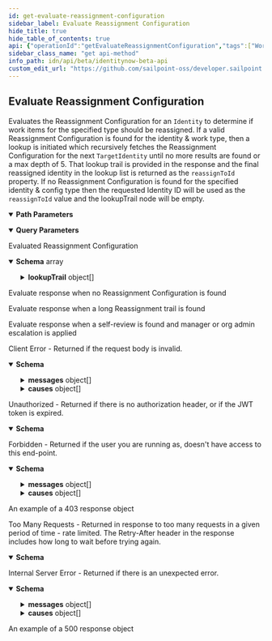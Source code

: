```yaml
---
id: get-evaluate-reassignment-configuration
sidebar_label: Evaluate Reassignment Configuration
hide_title: true
hide_table_of_contents: true
api: {"operationId":"getEvaluateReassignmentConfiguration","tags":["Work Reassignment"],"description":"Evaluates the Reassignment Configuration for an `Identity` to determine if work items for the specified type should be reassigned. If a valid Reassignment Configuration is found for the identity & work type, then a lookup is initiated which recursively fetches the Reassignment Configuration for the next `TargetIdentity` until no more results are found or a max depth of 5. That lookup trail is provided in the response and the final reassigned identity in the lookup list is returned as the `reassignToId` property. If no Reassignment Configuration is found for the specified identity & config type then the requested Identity ID will be used as the `reassignToId` value and the lookupTrail node will be empty.","security":[{"oauth2":["idn:reassignment-configuration:evaluate"]}],"parameters":[{"in":"path","name":"identityId","required":true,"schema":{"type":"string"},"description":"unique identity id","example":"2c91808781a71ddb0181b9090b5c504e"},{"in":"path","name":"configType","required":true,"schema":{"type":"string","description":"Enum list of valid work types that can be selected for a Reassignment Configuration","enum":["ACCESS_REQUESTS","CERTIFICATIONS","MANUAL_TASKS"],"example":"ACCESS_REQUESTS"},"description":"Reassignment work type","example":"accessRequests"},{"in":"query","name":"exclusionFilters","required":false,"schema":{"type":"array","items":{"type":"string"}},"description":"Exclusion filters that disable parts of the reassignment evaluation. Possible values are listed below: - `SELF_REVIEW_DELEGATION`: This will exclude delegations of self-review reassignments","example":"SELF_REVIEW_DELEGATION"}],"responses":{"200":{"description":"Evaluated Reassignment Configuration","content":{"application/json":{"schema":{"type":"array","items":{"type":"object","description":"The response body for Evaluate Reassignment Configuration","properties":{"reassignToId":{"type":"string","description":"The Identity ID which should be the recipient of any work items sent to a specific identity & work type","example":"869320b6b6f34a169b6178b1a865e66f"},"lookupTrail":{"type":"array","description":"List of Reassignments found by looking up the next `TargetIdentity` in a ReassignmentConfiguration","items":{"type":"object","description":"The definition of an Identity according to the Reassignment Configuration service","properties":{"reassignedToId":{"type":"string","description":"The ID of the Identity who work is reassigned to","example":"869320b6b6f34a169b6178b1a865e66f"},"reassignedFromId":{"type":"string","description":"The ID of the Identity who work is reassigned from","example":"51948a8f306a4e7a9a6f8f5d032fa59e"},"reassignmentType":{"description":"Reassignment type","type":"string","enum":["MANUAL_REASSIGNMENT,","AUTOMATIC_REASSIGNMENT,","AUTO_ESCALATION,","SELF_REVIEW_DELEGATION"],"example":"AUTOMATIC_REASSIGNMENT"}}}}}}},"examples":{"empty":{"summary":"Evaluate response when no Reassignment Configuration is found","value":{"reassignToId":"2c9180825a6c1adc015a71c9023f0818","lookupTrail":[]}},"longTrail":{"summary":"Evaluate response when a long Reassignment trail is found","value":{"reassignToId":"2c9180825a6c1adc015a71c9023f0818","lookupTrail":[{"reassignedToId":"2c918084575812550157589064f33b89","reassignedFromId":"2c9180825a6c1adc015a71c9023f0818","reassignmentType":"AUTOMATIC_REASSIGNMENT"},{"reassignedToId":"073204941f3f49c0b3a3c49d1c17ef0e","reassignedFromId":"2c918084575812550157589064f33b89","reassignmentType":"AUTOMATIC_REASSIGNMENT"},{"reassignedToId":"31d9c631f5574571a935aaa48a6255df","reassignedFromId":"073204941f3f49c0b3a3c49d1c17ef0e","reassignmentType":"AUTOMATIC_REASSIGNMENT"},{"reassignedToId":"279de502e5dc43f4854e1b96f57c578f","reassignedFromId":"31d9c631f5574571a935aaa48a6255df","reassignmentType":"AUTOMATIC_REASSIGNMENT"}]}},"selfReview":{"summary":"Evaluate response when a self-review is found and manager or org admin escalation is applied","value":{"reassignToId":"2c9180825a6c1adc015a71c9023f0818","lookupTrail":[{"reassignedToId":"2c918084575812550157589064f33b89","reassignedFromId":"2c9180825a6c1adc015a71c9023f0818","reassignmentType":"AUTOMATIC_REASSIGNMENT"},{"reassignedToId":"073204941f3f49c0b3a3c49d1c17ef0e","reassignedFromId":"2c918084575812550157589064f33b89","reassignmentType":"AUTOMATIC_REASSIGNMENT"},{"reassignedToId":"31d9c631f5574571a935aaa48a6255df","reassignedFromId":"073204941f3f49c0b3a3c49d1c17ef0e","reassignmentType":"SELF_REVIEW_DELEGATION"},{"reassignedToId":"279de502e5dc43f4854e1b96f57c578f","reassignedFromId":"31d9c631f5574571a935aaa48a6255df","reassignmentType":"AUTOMATIC_REASSIGNMENT"}]}}}}}},"400":{"description":"Client Error - Returned if the request body is invalid.","content":{"application/json":{"schema":{"type":"object","properties":{"detailCode":{"type":"string","description":"Fine-grained error code providing more detail of the error.","example":"400.1 Bad Request Content"},"trackingId":{"type":"string","description":"Unique tracking id for the error.","example":"e7eab60924f64aa284175b9fa3309599"},"messages":{"type":"array","description":"Generic localized reason for error","items":{"type":"object","properties":{"locale":{"type":"string","description":"The locale for the message text, a BCP 47 language tag.","example":"en-US"},"localeOrigin":{"type":"string","enum":["DEFAULT","REQUEST"],"description":"An indicator of how the locale was selected. *DEFAULT* means the locale is the system default. *REQUEST* means the locale was selected from the request context (i.e., best match based on the *Accept-Language* header). Additional values may be added in the future without notice.","example":"DEFAULT"},"text":{"type":"string","description":"Actual text of the error message in the indicated locale.","example":"The request was syntactically correct but its content is semantically invalid."}}}},"causes":{"type":"array","description":"Plain-text descriptive reasons to provide additional detail to the text provided in the messages field","items":{"type":"object","properties":{"locale":{"type":"string","description":"The locale for the message text, a BCP 47 language tag.","example":"en-US"},"localeOrigin":{"type":"string","enum":["DEFAULT","REQUEST"],"description":"An indicator of how the locale was selected. *DEFAULT* means the locale is the system default. *REQUEST* means the locale was selected from the request context (i.e., best match based on the *Accept-Language* header). Additional values may be added in the future without notice.","example":"DEFAULT"},"text":{"type":"string","description":"Actual text of the error message in the indicated locale.","example":"The request was syntactically correct but its content is semantically invalid."}}}}}}}}},"401":{"description":"Unauthorized - Returned if there is no authorization header, or if the JWT token is expired.","content":{"application/json":{"schema":{"type":"object","properties":{"error":{"description":"A message describing the error","example":"JWT validation failed: JWT is expired"}}}}}},"403":{"description":"Forbidden - Returned if the user you are running as, doesn't have access to this end-point.","content":{"application/json":{"schema":{"type":"object","properties":{"detailCode":{"type":"string","description":"Fine-grained error code providing more detail of the error.","example":"400.1 Bad Request Content"},"trackingId":{"type":"string","description":"Unique tracking id for the error.","example":"e7eab60924f64aa284175b9fa3309599"},"messages":{"type":"array","description":"Generic localized reason for error","items":{"type":"object","properties":{"locale":{"type":"string","description":"The locale for the message text, a BCP 47 language tag.","example":"en-US"},"localeOrigin":{"type":"string","enum":["DEFAULT","REQUEST"],"description":"An indicator of how the locale was selected. *DEFAULT* means the locale is the system default. *REQUEST* means the locale was selected from the request context (i.e., best match based on the *Accept-Language* header). Additional values may be added in the future without notice.","example":"DEFAULT"},"text":{"type":"string","description":"Actual text of the error message in the indicated locale.","example":"The request was syntactically correct but its content is semantically invalid."}}}},"causes":{"type":"array","description":"Plain-text descriptive reasons to provide additional detail to the text provided in the messages field","items":{"type":"object","properties":{"locale":{"type":"string","description":"The locale for the message text, a BCP 47 language tag.","example":"en-US"},"localeOrigin":{"type":"string","enum":["DEFAULT","REQUEST"],"description":"An indicator of how the locale was selected. *DEFAULT* means the locale is the system default. *REQUEST* means the locale was selected from the request context (i.e., best match based on the *Accept-Language* header). Additional values may be added in the future without notice.","example":"DEFAULT"},"text":{"type":"string","description":"Actual text of the error message in the indicated locale.","example":"The request was syntactically correct but its content is semantically invalid."}}}}}},"examples":{"403":{"summary":"An example of a 403 response object","value":{"detailCode":"403 Forbidden","trackingId":"b21b1f7ce4da4d639f2c62a57171b427","messages":[{"locale":"en-US","localeOrigin":"DEFAULT","text":"The server understood the request but refuses to authorize it."}]}}}}}},"429":{"description":"Too Many Requests - Returned in response to too many requests in a given period of time - rate limited. The Retry-After header in the response includes how long to wait before trying again.","content":{"application/json":{"schema":{"type":"object","properties":{"message":{"description":"A message describing the error","example":" Rate Limit Exceeded "}}}}}},"500":{"description":"Internal Server Error - Returned if there is an unexpected error.","content":{"application/json":{"schema":{"type":"object","properties":{"detailCode":{"type":"string","description":"Fine-grained error code providing more detail of the error.","example":"400.1 Bad Request Content"},"trackingId":{"type":"string","description":"Unique tracking id for the error.","example":"e7eab60924f64aa284175b9fa3309599"},"messages":{"type":"array","description":"Generic localized reason for error","items":{"type":"object","properties":{"locale":{"type":"string","description":"The locale for the message text, a BCP 47 language tag.","example":"en-US"},"localeOrigin":{"type":"string","enum":["DEFAULT","REQUEST"],"description":"An indicator of how the locale was selected. *DEFAULT* means the locale is the system default. *REQUEST* means the locale was selected from the request context (i.e., best match based on the *Accept-Language* header). Additional values may be added in the future without notice.","example":"DEFAULT"},"text":{"type":"string","description":"Actual text of the error message in the indicated locale.","example":"The request was syntactically correct but its content is semantically invalid."}}}},"causes":{"type":"array","description":"Plain-text descriptive reasons to provide additional detail to the text provided in the messages field","items":{"type":"object","properties":{"locale":{"type":"string","description":"The locale for the message text, a BCP 47 language tag.","example":"en-US"},"localeOrigin":{"type":"string","enum":["DEFAULT","REQUEST"],"description":"An indicator of how the locale was selected. *DEFAULT* means the locale is the system default. *REQUEST* means the locale was selected from the request context (i.e., best match based on the *Accept-Language* header). Additional values may be added in the future without notice.","example":"DEFAULT"},"text":{"type":"string","description":"Actual text of the error message in the indicated locale.","example":"The request was syntactically correct but its content is semantically invalid."}}}}}},"examples":{"500":{"summary":"An example of a 500 response object","value":{"detailCode":"500.0 Internal Fault","trackingId":"b21b1f7ce4da4d639f2c62a57171b427","messages":[{"locale":"en-US","localeOrigin":"DEFAULT","text":"An internal fault occurred."}]}}}}}}},"method":"get","path":"/reassignment-configurations/{identityId}/evaluate/{configType}","servers":[{"url":"https://{tenant}.api.identitynow.com/beta","description":"This is the beta API server.","variables":{"tenant":{"default":"sailpoint","description":"This is the name of your tenant, typically your company's name."}}}],"securitySchemes":{"oauth2":{"type":"oauth2","description":"OAuth2 Bearer token (JWT). See [IdentityNow REST API Authentication](https://developer.sailpoint.com/idn/api/authentication) for more information.\n- Directions for generating a [personal access token](https://developer.sailpoint.com/idn/api/authentication#personal-access-tokens)\n- Directions using [client credentials flow](https://developer.sailpoint.com/idn/api/authentication#client-credentials-grant-flow)\n- Directions for using [authorization code flow](https://developer.sailpoint.com/idn/api/authentication#authorization-code-grant-flow)\n\nWhich authentication method should I choose?  See our [guide](https://developer.sailpoint.com/idn/api/authentication#which-oauth-20-grant-flow-should-i-use)\n\nLearn more about how to find your `tokenUrl` and `authorizationUrl` [in our docs](https://developer.sailpoint.com/idn/api/authentication#find-your-tenants-oauth-details)\n","flows":{"clientCredentials":{"tokenUrl":"https://tenant.api.identitynow.com/oauth/token","scopes":{"sp:scopes:default":"default scope","sp:scopes:all":"access to all scopes"}},"authorizationCode":{"authorizationUrl":"https://tenant.identitynow.com/oauth/authorize","tokenUrl":"https://tenant.api.identitynow.com/oauth/token","scopes":{"sp:scopes:default":"default scope","sp:scopes:all":"access to all scopes"}}}}},"info":{"title":"IdentityNow Beta API","description":"Use these APIs to interact with the IdentityNow platform to achieve repeatable, automated processes with greater scalability. These APIs are in beta and are subject to change. We encourage you to join the SailPoint Developer Community forum at https://developer.sailpoint.com/discuss to connect with other developers using our APIs.","termsOfService":"https://developer.sailpoint.com/discuss/tos","contact":{"name":"Developer Relations","url":"https://developer.sailpoint.com/discuss/api-help"},"license":{"name":"MIT","url":"https://opensource.org/licenses/MIT"},"version":"3.1.0-beta"},"postman":{"name":"Evaluate Reassignment Configuration","description":{"content":"Evaluates the Reassignment Configuration for an `Identity` to determine if work items for the specified type should be reassigned. If a valid Reassignment Configuration is found for the identity & work type, then a lookup is initiated which recursively fetches the Reassignment Configuration for the next `TargetIdentity` until no more results are found or a max depth of 5. That lookup trail is provided in the response and the final reassigned identity in the lookup list is returned as the `reassignToId` property. If no Reassignment Configuration is found for the specified identity & config type then the requested Identity ID will be used as the `reassignToId` value and the lookupTrail node will be empty.","type":"text/plain"},"url":{"path":["reassignment-configurations",":identityId","evaluate",":configType"],"host":["{{baseUrl}}"],"query":[{"disabled":false,"description":{"content":"Exclusion filters that disable parts of the reassignment evaluation. Possible values are listed below: - `SELF_REVIEW_DELEGATION`: This will exclude delegations of self-review reassignments","type":"text/plain"},"key":"exclusionFilters","value":""}],"variable":[{"disabled":false,"description":{"content":"(Required) unique identity id","type":"text/plain"},"type":"any","value":"","key":"identityId"},{"disabled":false,"description":{"content":"(Required) Reassignment work type","type":"text/plain"},"type":"any","value":"","key":"configType"}]},"header":[{"key":"Accept","value":"application/json"}],"method":"GET","auth":{"type":"oauth2","oauth2":[]}}}
sidebar_class_name: "get api-method"
info_path: idn/api/beta/identitynow-beta-api
custom_edit_url: "https://github.com/sailpoint-oss/developer.sailpoint.com/issues/new?assignees=&labels=&template=bug-report.md&title=%5BBug%5D+Your+Bug+Report+Here Requesting changes to 'Evaluate Reassignment Configuration' (get-evaluate-reassignment-configuration)"
---
```



## Evaluate Reassignment Configuration



Evaluates the Reassignment Configuration for an `Identity` to determine if work items for the specified type should be reassigned. If a valid Reassignment Configuration is found for the identity & work type, then a lookup is initiated which recursively fetches the Reassignment Configuration for the next `TargetIdentity` until no more results are found or a max depth of 5. That lookup trail is provided in the response and the final reassigned identity in the lookup list is returned as the `reassignToId` property. If no Reassignment Configuration is found for the specified identity & config type then the requested Identity ID will be used as the `reassignToId` value and the lookupTrail node will be empty.

<details style={{"marginBottom":"1rem"}} data-collapsed={false} open={true}><summary style={{}}><strong>Path Parameters</strong></summary><div><ul><ParamsItem className={"paramsItem"} param={{"in":"path","name":"identityId","required":true,"schema":{"type":"string"},"description":"unique identity id","example":"2c91808781a71ddb0181b9090b5c504e"}}></ParamsItem><ParamsItem className={"paramsItem"} param={{"in":"path","name":"configType","required":true,"schema":{"type":"string","description":"Enum list of valid work types that can be selected for a Reassignment Configuration","enum":["ACCESS_REQUESTS","CERTIFICATIONS","MANUAL_TASKS"],"example":"ACCESS_REQUESTS"},"description":"Reassignment work type","example":"accessRequests"}}></ParamsItem></ul></div></details><details style={{"marginBottom":"1rem"}} data-collapsed={false} open={true}><summary style={{}}><strong>Query Parameters</strong></summary><div><ul><ParamsItem className={"paramsItem"} param={{"in":"query","name":"exclusionFilters","required":false,"schema":{"type":"array","items":{"type":"string"}},"description":"Exclusion filters that disable parts of the reassignment evaluation. Possible values are listed below: - `SELF_REVIEW_DELEGATION`: This will exclude delegations of self-review reassignments","example":"SELF_REVIEW_DELEGATION"}}></ParamsItem></ul></div></details><div><ApiTabs><TabItem label={"200"} value={"200"}><div>

Evaluated Reassignment Configuration

</div><div><MimeTabs schemaType={"response"}><TabItem label={"application/json"} value={"application/json"}><SchemaTabs><TabItem label={"Schema"} value={"Schema"}><details style={{}} data-collapsed={false} open={true}><summary style={{"textAlign":"left"}}><strong>Schema</strong><span style={{"opacity":"0.6"}}> array</span></summary><div style={{"textAlign":"left","marginLeft":"1rem"}}></div><ul style={{"marginLeft":"1rem"}}><SchemaItem collapsible={false} name={"reassignToId"} required={false} deprecated={undefined} schemaDescription={"The Identity ID which should be the recipient of any work items sent to a specific identity & work type"} schemaName={"string"} qualifierMessage={undefined} defaultValue={undefined}></SchemaItem><SchemaItem collapsible={true} className={"schemaItem"}><details style={{}}><summary style={{}}><strong>lookupTrail</strong><span style={{"opacity":"0.6"}}> object[]</span></summary><div style={{"marginLeft":"1rem"}}><div style={{"marginTop":".5rem","marginBottom":".5rem"}}>

List of Reassignments found by looking up the next `TargetIdentity` in a ReassignmentConfiguration

</div><SchemaItem collapsible={false} name={"reassignedToId"} required={false} deprecated={undefined} schemaDescription={"The ID of the Identity who work is reassigned to"} schemaName={"string"} qualifierMessage={undefined} defaultValue={undefined}></SchemaItem><SchemaItem collapsible={false} name={"reassignedFromId"} required={false} deprecated={undefined} schemaDescription={"The ID of the Identity who work is reassigned from"} schemaName={"string"} qualifierMessage={undefined} defaultValue={undefined}></SchemaItem><SchemaItem collapsible={false} name={"reassignmentType"} required={false} deprecated={undefined} schemaDescription={"Reassignment type"} schemaName={"string"} qualifierMessage={"**Possible values:** [`MANUAL_REASSIGNMENT,`, `AUTOMATIC_REASSIGNMENT,`, `AUTO_ESCALATION,`, `SELF_REVIEW_DELEGATION`]"} defaultValue={undefined}></SchemaItem></div></details></SchemaItem></ul></details></TabItem><TabItem label={"Example (from schema)"} value={"Example (from schema)"}><ResponseSamples responseExample={"[\n  {\n    \"reassignToId\": \"869320b6b6f34a169b6178b1a865e66f\",\n    \"lookupTrail\": [\n      {\n        \"reassignedToId\": \"869320b6b6f34a169b6178b1a865e66f\",\n        \"reassignedFromId\": \"51948a8f306a4e7a9a6f8f5d032fa59e\",\n        \"reassignmentType\": \"AUTOMATIC_REASSIGNMENT\"\n      }\n    ]\n  }\n]"} language={"json"}></ResponseSamples></TabItem><TabItem label={"Empty"} value={"Empty"}><p> Evaluate response when no Reassignment Configuration is found</p><ResponseSamples responseExample={"{\n  \"reassignToId\": \"2c9180825a6c1adc015a71c9023f0818\",\n  \"lookupTrail\": []\n}"} language={"json"}></ResponseSamples></TabItem><TabItem label={"Long Trail"} value={"Long Trail"}><p> Evaluate response when a long Reassignment trail is found</p><ResponseSamples responseExample={"{\n  \"reassignToId\": \"2c9180825a6c1adc015a71c9023f0818\",\n  \"lookupTrail\": [\n    {\n      \"reassignedToId\": \"2c918084575812550157589064f33b89\",\n      \"reassignedFromId\": \"2c9180825a6c1adc015a71c9023f0818\",\n      \"reassignmentType\": \"AUTOMATIC_REASSIGNMENT\"\n    },\n    {\n      \"reassignedToId\": \"073204941f3f49c0b3a3c49d1c17ef0e\",\n      \"reassignedFromId\": \"2c918084575812550157589064f33b89\",\n      \"reassignmentType\": \"AUTOMATIC_REASSIGNMENT\"\n    },\n    {\n      \"reassignedToId\": \"31d9c631f5574571a935aaa48a6255df\",\n      \"reassignedFromId\": \"073204941f3f49c0b3a3c49d1c17ef0e\",\n      \"reassignmentType\": \"AUTOMATIC_REASSIGNMENT\"\n    },\n    {\n      \"reassignedToId\": \"279de502e5dc43f4854e1b96f57c578f\",\n      \"reassignedFromId\": \"31d9c631f5574571a935aaa48a6255df\",\n      \"reassignmentType\": \"AUTOMATIC_REASSIGNMENT\"\n    }\n  ]\n}"} language={"json"}></ResponseSamples></TabItem><TabItem label={"Self Review"} value={"Self Review"}><p> Evaluate response when a self-review is found and manager or org admin escalation is applied</p><ResponseSamples responseExample={"{\n  \"reassignToId\": \"2c9180825a6c1adc015a71c9023f0818\",\n  \"lookupTrail\": [\n    {\n      \"reassignedToId\": \"2c918084575812550157589064f33b89\",\n      \"reassignedFromId\": \"2c9180825a6c1adc015a71c9023f0818\",\n      \"reassignmentType\": \"AUTOMATIC_REASSIGNMENT\"\n    },\n    {\n      \"reassignedToId\": \"073204941f3f49c0b3a3c49d1c17ef0e\",\n      \"reassignedFromId\": \"2c918084575812550157589064f33b89\",\n      \"reassignmentType\": \"AUTOMATIC_REASSIGNMENT\"\n    },\n    {\n      \"reassignedToId\": \"31d9c631f5574571a935aaa48a6255df\",\n      \"reassignedFromId\": \"073204941f3f49c0b3a3c49d1c17ef0e\",\n      \"reassignmentType\": \"SELF_REVIEW_DELEGATION\"\n    },\n    {\n      \"reassignedToId\": \"279de502e5dc43f4854e1b96f57c578f\",\n      \"reassignedFromId\": \"31d9c631f5574571a935aaa48a6255df\",\n      \"reassignmentType\": \"AUTOMATIC_REASSIGNMENT\"\n    }\n  ]\n}"} language={"json"}></ResponseSamples></TabItem></SchemaTabs></TabItem></MimeTabs></div></TabItem><TabItem label={"400"} value={"400"}><div>

Client Error - Returned if the request body is invalid.

</div><div><MimeTabs schemaType={"response"}><TabItem label={"application/json"} value={"application/json"}><SchemaTabs><TabItem label={"Schema"} value={"Schema"}><details style={{}} data-collapsed={false} open={true}><summary style={{"textAlign":"left"}}><strong>Schema</strong></summary><div style={{"textAlign":"left","marginLeft":"1rem"}}></div><ul style={{"marginLeft":"1rem"}}><SchemaItem collapsible={false} name={"detailCode"} required={false} deprecated={undefined} schemaDescription={"Fine-grained error code providing more detail of the error."} schemaName={"string"} qualifierMessage={undefined} defaultValue={undefined}></SchemaItem><SchemaItem collapsible={false} name={"trackingId"} required={false} deprecated={undefined} schemaDescription={"Unique tracking id for the error."} schemaName={"string"} qualifierMessage={undefined} defaultValue={undefined}></SchemaItem><SchemaItem collapsible={true} className={"schemaItem"}><details style={{}}><summary style={{}}><strong>messages</strong><span style={{"opacity":"0.6"}}> object[]</span></summary><div style={{"marginLeft":"1rem"}}><div style={{"marginTop":".5rem","marginBottom":".5rem"}}>

Generic localized reason for error

</div><SchemaItem collapsible={false} name={"locale"} required={false} deprecated={undefined} schemaDescription={"The locale for the message text, a BCP 47 language tag."} schemaName={"string"} qualifierMessage={undefined} defaultValue={undefined}></SchemaItem><SchemaItem collapsible={false} name={"localeOrigin"} required={false} deprecated={undefined} schemaDescription={"An indicator of how the locale was selected. *DEFAULT* means the locale is the system default. *REQUEST* means the locale was selected from the request context (i.e., best match based on the *Accept-Language* header). Additional values may be added in the future without notice."} schemaName={"string"} qualifierMessage={"**Possible values:** [`DEFAULT`, `REQUEST`]"} defaultValue={undefined}></SchemaItem><SchemaItem collapsible={false} name={"text"} required={false} deprecated={undefined} schemaDescription={"Actual text of the error message in the indicated locale."} schemaName={"string"} qualifierMessage={undefined} defaultValue={undefined}></SchemaItem></div></details></SchemaItem><SchemaItem collapsible={true} className={"schemaItem"}><details style={{}}><summary style={{}}><strong>causes</strong><span style={{"opacity":"0.6"}}> object[]</span></summary><div style={{"marginLeft":"1rem"}}><div style={{"marginTop":".5rem","marginBottom":".5rem"}}>

Plain-text descriptive reasons to provide additional detail to the text provided in the messages field

</div><SchemaItem collapsible={false} name={"locale"} required={false} deprecated={undefined} schemaDescription={"The locale for the message text, a BCP 47 language tag."} schemaName={"string"} qualifierMessage={undefined} defaultValue={undefined}></SchemaItem><SchemaItem collapsible={false} name={"localeOrigin"} required={false} deprecated={undefined} schemaDescription={"An indicator of how the locale was selected. *DEFAULT* means the locale is the system default. *REQUEST* means the locale was selected from the request context (i.e., best match based on the *Accept-Language* header). Additional values may be added in the future without notice."} schemaName={"string"} qualifierMessage={"**Possible values:** [`DEFAULT`, `REQUEST`]"} defaultValue={undefined}></SchemaItem><SchemaItem collapsible={false} name={"text"} required={false} deprecated={undefined} schemaDescription={"Actual text of the error message in the indicated locale."} schemaName={"string"} qualifierMessage={undefined} defaultValue={undefined}></SchemaItem></div></details></SchemaItem></ul></details></TabItem><TabItem label={"Example (from schema)"} value={"Example (from schema)"}><ResponseSamples responseExample={"{\n  \"detailCode\": \"400.1 Bad Request Content\",\n  \"trackingId\": \"e7eab60924f64aa284175b9fa3309599\",\n  \"messages\": [\n    {\n      \"locale\": \"en-US\",\n      \"localeOrigin\": \"DEFAULT\",\n      \"text\": \"The request was syntactically correct but its content is semantically invalid.\"\n    }\n  ],\n  \"causes\": [\n    {\n      \"locale\": \"en-US\",\n      \"localeOrigin\": \"DEFAULT\",\n      \"text\": \"The request was syntactically correct but its content is semantically invalid.\"\n    }\n  ]\n}"} language={"json"}></ResponseSamples></TabItem></SchemaTabs></TabItem></MimeTabs></div></TabItem><TabItem label={"401"} value={"401"}><div>

Unauthorized - Returned if there is no authorization header, or if the JWT token is expired.

</div><div><MimeTabs schemaType={"response"}><TabItem label={"application/json"} value={"application/json"}><SchemaTabs><TabItem label={"Schema"} value={"Schema"}><details style={{}} data-collapsed={false} open={true}><summary style={{"textAlign":"left"}}><strong>Schema</strong></summary><div style={{"textAlign":"left","marginLeft":"1rem"}}></div><ul style={{"marginLeft":"1rem"}}><SchemaItem collapsible={false} name={"error"} required={false} deprecated={undefined} schemaDescription={"A message describing the error"} schemaName={""} qualifierMessage={undefined} defaultValue={undefined}></SchemaItem></ul></details></TabItem><TabItem label={"Example (from schema)"} value={"Example (from schema)"}><ResponseSamples responseExample={"{\n  \"error\": \"JWT validation failed: JWT is expired\"\n}"} language={"json"}></ResponseSamples></TabItem></SchemaTabs></TabItem></MimeTabs></div></TabItem><TabItem label={"403"} value={"403"}><div>

Forbidden - Returned if the user you are running as, doesn't have access to this end-point.

</div><div><MimeTabs schemaType={"response"}><TabItem label={"application/json"} value={"application/json"}><SchemaTabs><TabItem label={"Schema"} value={"Schema"}><details style={{}} data-collapsed={false} open={true}><summary style={{"textAlign":"left"}}><strong>Schema</strong></summary><div style={{"textAlign":"left","marginLeft":"1rem"}}></div><ul style={{"marginLeft":"1rem"}}><SchemaItem collapsible={false} name={"detailCode"} required={false} deprecated={undefined} schemaDescription={"Fine-grained error code providing more detail of the error."} schemaName={"string"} qualifierMessage={undefined} defaultValue={undefined}></SchemaItem><SchemaItem collapsible={false} name={"trackingId"} required={false} deprecated={undefined} schemaDescription={"Unique tracking id for the error."} schemaName={"string"} qualifierMessage={undefined} defaultValue={undefined}></SchemaItem><SchemaItem collapsible={true} className={"schemaItem"}><details style={{}}><summary style={{}}><strong>messages</strong><span style={{"opacity":"0.6"}}> object[]</span></summary><div style={{"marginLeft":"1rem"}}><div style={{"marginTop":".5rem","marginBottom":".5rem"}}>

Generic localized reason for error

</div><SchemaItem collapsible={false} name={"locale"} required={false} deprecated={undefined} schemaDescription={"The locale for the message text, a BCP 47 language tag."} schemaName={"string"} qualifierMessage={undefined} defaultValue={undefined}></SchemaItem><SchemaItem collapsible={false} name={"localeOrigin"} required={false} deprecated={undefined} schemaDescription={"An indicator of how the locale was selected. *DEFAULT* means the locale is the system default. *REQUEST* means the locale was selected from the request context (i.e., best match based on the *Accept-Language* header). Additional values may be added in the future without notice."} schemaName={"string"} qualifierMessage={"**Possible values:** [`DEFAULT`, `REQUEST`]"} defaultValue={undefined}></SchemaItem><SchemaItem collapsible={false} name={"text"} required={false} deprecated={undefined} schemaDescription={"Actual text of the error message in the indicated locale."} schemaName={"string"} qualifierMessage={undefined} defaultValue={undefined}></SchemaItem></div></details></SchemaItem><SchemaItem collapsible={true} className={"schemaItem"}><details style={{}}><summary style={{}}><strong>causes</strong><span style={{"opacity":"0.6"}}> object[]</span></summary><div style={{"marginLeft":"1rem"}}><div style={{"marginTop":".5rem","marginBottom":".5rem"}}>

Plain-text descriptive reasons to provide additional detail to the text provided in the messages field

</div><SchemaItem collapsible={false} name={"locale"} required={false} deprecated={undefined} schemaDescription={"The locale for the message text, a BCP 47 language tag."} schemaName={"string"} qualifierMessage={undefined} defaultValue={undefined}></SchemaItem><SchemaItem collapsible={false} name={"localeOrigin"} required={false} deprecated={undefined} schemaDescription={"An indicator of how the locale was selected. *DEFAULT* means the locale is the system default. *REQUEST* means the locale was selected from the request context (i.e., best match based on the *Accept-Language* header). Additional values may be added in the future without notice."} schemaName={"string"} qualifierMessage={"**Possible values:** [`DEFAULT`, `REQUEST`]"} defaultValue={undefined}></SchemaItem><SchemaItem collapsible={false} name={"text"} required={false} deprecated={undefined} schemaDescription={"Actual text of the error message in the indicated locale."} schemaName={"string"} qualifierMessage={undefined} defaultValue={undefined}></SchemaItem></div></details></SchemaItem></ul></details></TabItem><TabItem label={"Example (from schema)"} value={"Example (from schema)"}><ResponseSamples responseExample={"{\n  \"detailCode\": \"400.1 Bad Request Content\",\n  \"trackingId\": \"e7eab60924f64aa284175b9fa3309599\",\n  \"messages\": [\n    {\n      \"locale\": \"en-US\",\n      \"localeOrigin\": \"DEFAULT\",\n      \"text\": \"The request was syntactically correct but its content is semantically invalid.\"\n    }\n  ],\n  \"causes\": [\n    {\n      \"locale\": \"en-US\",\n      \"localeOrigin\": \"DEFAULT\",\n      \"text\": \"The request was syntactically correct but its content is semantically invalid.\"\n    }\n  ]\n}"} language={"json"}></ResponseSamples></TabItem><TabItem label={"403"} value={"403"}><p> An example of a 403 response object</p><ResponseSamples responseExample={"{\n  \"detailCode\": \"403 Forbidden\",\n  \"trackingId\": \"b21b1f7ce4da4d639f2c62a57171b427\",\n  \"messages\": [\n    {\n      \"locale\": \"en-US\",\n      \"localeOrigin\": \"DEFAULT\",\n      \"text\": \"The server understood the request but refuses to authorize it.\"\n    }\n  ]\n}"} language={"json"}></ResponseSamples></TabItem></SchemaTabs></TabItem></MimeTabs></div></TabItem><TabItem label={"429"} value={"429"}><div>

Too Many Requests - Returned in response to too many requests in a given period of time - rate limited. The Retry-After header in the response includes how long to wait before trying again.

</div><div><MimeTabs schemaType={"response"}><TabItem label={"application/json"} value={"application/json"}><SchemaTabs><TabItem label={"Schema"} value={"Schema"}><details style={{}} data-collapsed={false} open={true}><summary style={{"textAlign":"left"}}><strong>Schema</strong></summary><div style={{"textAlign":"left","marginLeft":"1rem"}}></div><ul style={{"marginLeft":"1rem"}}><SchemaItem collapsible={false} name={"message"} required={false} deprecated={undefined} schemaDescription={"A message describing the error"} schemaName={""} qualifierMessage={undefined} defaultValue={undefined}></SchemaItem></ul></details></TabItem><TabItem label={"Example (from schema)"} value={"Example (from schema)"}><ResponseSamples responseExample={"{\n  \"message\": \" Rate Limit Exceeded \"\n}"} language={"json"}></ResponseSamples></TabItem></SchemaTabs></TabItem></MimeTabs></div></TabItem><TabItem label={"500"} value={"500"}><div>

Internal Server Error - Returned if there is an unexpected error.

</div><div><MimeTabs schemaType={"response"}><TabItem label={"application/json"} value={"application/json"}><SchemaTabs><TabItem label={"Schema"} value={"Schema"}><details style={{}} data-collapsed={false} open={true}><summary style={{"textAlign":"left"}}><strong>Schema</strong></summary><div style={{"textAlign":"left","marginLeft":"1rem"}}></div><ul style={{"marginLeft":"1rem"}}><SchemaItem collapsible={false} name={"detailCode"} required={false} deprecated={undefined} schemaDescription={"Fine-grained error code providing more detail of the error."} schemaName={"string"} qualifierMessage={undefined} defaultValue={undefined}></SchemaItem><SchemaItem collapsible={false} name={"trackingId"} required={false} deprecated={undefined} schemaDescription={"Unique tracking id for the error."} schemaName={"string"} qualifierMessage={undefined} defaultValue={undefined}></SchemaItem><SchemaItem collapsible={true} className={"schemaItem"}><details style={{}}><summary style={{}}><strong>messages</strong><span style={{"opacity":"0.6"}}> object[]</span></summary><div style={{"marginLeft":"1rem"}}><div style={{"marginTop":".5rem","marginBottom":".5rem"}}>

Generic localized reason for error

</div><SchemaItem collapsible={false} name={"locale"} required={false} deprecated={undefined} schemaDescription={"The locale for the message text, a BCP 47 language tag."} schemaName={"string"} qualifierMessage={undefined} defaultValue={undefined}></SchemaItem><SchemaItem collapsible={false} name={"localeOrigin"} required={false} deprecated={undefined} schemaDescription={"An indicator of how the locale was selected. *DEFAULT* means the locale is the system default. *REQUEST* means the locale was selected from the request context (i.e., best match based on the *Accept-Language* header). Additional values may be added in the future without notice."} schemaName={"string"} qualifierMessage={"**Possible values:** [`DEFAULT`, `REQUEST`]"} defaultValue={undefined}></SchemaItem><SchemaItem collapsible={false} name={"text"} required={false} deprecated={undefined} schemaDescription={"Actual text of the error message in the indicated locale."} schemaName={"string"} qualifierMessage={undefined} defaultValue={undefined}></SchemaItem></div></details></SchemaItem><SchemaItem collapsible={true} className={"schemaItem"}><details style={{}}><summary style={{}}><strong>causes</strong><span style={{"opacity":"0.6"}}> object[]</span></summary><div style={{"marginLeft":"1rem"}}><div style={{"marginTop":".5rem","marginBottom":".5rem"}}>

Plain-text descriptive reasons to provide additional detail to the text provided in the messages field

</div><SchemaItem collapsible={false} name={"locale"} required={false} deprecated={undefined} schemaDescription={"The locale for the message text, a BCP 47 language tag."} schemaName={"string"} qualifierMessage={undefined} defaultValue={undefined}></SchemaItem><SchemaItem collapsible={false} name={"localeOrigin"} required={false} deprecated={undefined} schemaDescription={"An indicator of how the locale was selected. *DEFAULT* means the locale is the system default. *REQUEST* means the locale was selected from the request context (i.e., best match based on the *Accept-Language* header). Additional values may be added in the future without notice."} schemaName={"string"} qualifierMessage={"**Possible values:** [`DEFAULT`, `REQUEST`]"} defaultValue={undefined}></SchemaItem><SchemaItem collapsible={false} name={"text"} required={false} deprecated={undefined} schemaDescription={"Actual text of the error message in the indicated locale."} schemaName={"string"} qualifierMessage={undefined} defaultValue={undefined}></SchemaItem></div></details></SchemaItem></ul></details></TabItem><TabItem label={"Example (from schema)"} value={"Example (from schema)"}><ResponseSamples responseExample={"{\n  \"detailCode\": \"400.1 Bad Request Content\",\n  \"trackingId\": \"e7eab60924f64aa284175b9fa3309599\",\n  \"messages\": [\n    {\n      \"locale\": \"en-US\",\n      \"localeOrigin\": \"DEFAULT\",\n      \"text\": \"The request was syntactically correct but its content is semantically invalid.\"\n    }\n  ],\n  \"causes\": [\n    {\n      \"locale\": \"en-US\",\n      \"localeOrigin\": \"DEFAULT\",\n      \"text\": \"The request was syntactically correct but its content is semantically invalid.\"\n    }\n  ]\n}"} language={"json"}></ResponseSamples></TabItem><TabItem label={"500"} value={"500"}><p> An example of a 500 response object</p><ResponseSamples responseExample={"{\n  \"detailCode\": \"500.0 Internal Fault\",\n  \"trackingId\": \"b21b1f7ce4da4d639f2c62a57171b427\",\n  \"messages\": [\n    {\n      \"locale\": \"en-US\",\n      \"localeOrigin\": \"DEFAULT\",\n      \"text\": \"An internal fault occurred.\"\n    }\n  ]\n}"} language={"json"}></ResponseSamples></TabItem></SchemaTabs></TabItem></MimeTabs></div></TabItem></ApiTabs></div>